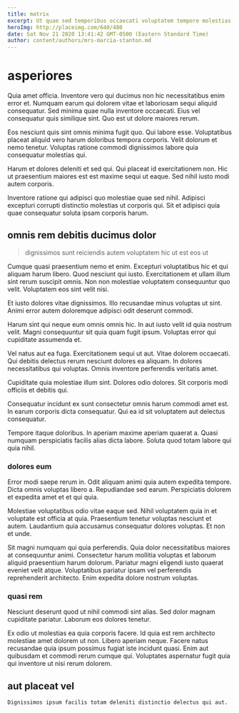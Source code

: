 ```yaml
---
title: matrix
excerpt: Ut quae sed temporibus occaecati voluptatem tempore molestias. Odio sed hic. Qui dolorum qui voluptates magni commodi laborum. Eos facilis neque. Illo facilis aspernatur.
heroImg: http://placeimg.com/640/480
date: Sat Nov 21 2020 13:41:42 GMT-0500 (Eastern Standard Time)
author: content/authors/mrs-marcia-stanton.md
---
```

# asperiores

Quia amet officia. Inventore vero qui ducimus non hic necessitatibus enim error et. Numquam earum qui dolorem vitae et laboriosam sequi aliquid consequatur. Sed minima quae nulla inventore occaecati. Eius vel consequatur quis similique sint. Quo est ut dolore maiores rerum.
  
Eos nesciunt quis sint omnis minima fugit quo. Qui labore esse. Voluptatibus placeat aliquid vero harum doloribus tempora corporis. Velit dolorum et nemo tenetur. Voluptas ratione commodi dignissimos labore quia consequatur molestias qui.
  
Harum et dolores deleniti et sed qui. Qui placeat id exercitationem non. Hic ut praesentium maiores est est maxime sequi ut eaque. Sed nihil iusto modi autem corporis.
  
Inventore ratione qui adipisci quo molestiae quae sed nihil. Adipisci excepturi corrupti distinctio molestias ut corporis qui. Sit et adipisci quia quae consequatur soluta ipsam corporis harum.

## omnis rem debitis ducimus dolor

> dignissimos sunt reiciendis autem voluptatem hic ut est eos ut

Cumque quasi praesentium nemo et enim. Excepturi voluptatibus hic et qui aliquam harum libero. Quod nesciunt qui iusto. Exercitationem et ullam illum sint rerum suscipit omnis. Non non molestiae voluptatem consequuntur quo velit. Voluptatem eos sint velit nisi.
  
Et iusto dolores vitae dignissimos. Illo recusandae minus voluptas ut sint. Animi error autem doloremque adipisci odit deserunt commodi.
  
Harum sint qui neque eum omnis omnis hic. In aut iusto velit id quia nostrum velit. Magni consequuntur sit quia quam fugit ipsum. Voluptas error qui cupiditate assumenda et.
  
Vel natus aut ea fuga. Exercitationem sequi ut aut. Vitae dolorem occaecati. Qui debitis delectus rerum nesciunt dolores ea aliquam. In dolores necessitatibus qui voluptas. Omnis inventore perferendis veritatis amet.
  
Cupiditate quia molestiae illum sint. Dolores odio dolores. Sit corporis modi officiis et debitis qui.
  
Consequatur incidunt ex sunt consectetur omnis harum commodi amet est. In earum corporis dicta consequatur. Qui ea id sit voluptatem aut delectus consequatur.
  
Tempore itaque doloribus. In aperiam maxime aperiam quaerat a. Quasi numquam perspiciatis facilis alias dicta labore. Soluta quod totam labore qui quia nihil.

### dolores eum

Error modi saepe rerum in. Odit aliquam animi quia autem expedita tempore. Dicta omnis voluptas libero a. Repudiandae sed earum. Perspiciatis dolorem et expedita amet et et qui quia.
  
Molestiae voluptatibus odio vitae eaque sed. Nihil voluptatem quia in et voluptate est officia at quia. Praesentium tenetur voluptas nesciunt et autem. Laudantium quia accusamus consequatur dolores voluptas. Et non et unde.
  
Sit magni numquam qui quia perferendis. Quia dolor necessitatibus maiores at consequuntur animi. Consectetur harum mollitia voluptas et laborum aliquid praesentium harum dolorum. Pariatur magni eligendi iusto quaerat eveniet velit atque. Voluptatibus pariatur ipsam vel perferendis reprehenderit architecto. Enim expedita dolore nostrum voluptas.

### quasi rem

Nesciunt deserunt quod ut nihil commodi sint alias. Sed dolor magnam cupiditate pariatur. Laborum eos dolores tenetur.
  
Ex odio ut molestias ea quia corporis facere. Id quia est rem architecto molestiae amet dolorem ut non. Libero aperiam neque. Facere natus recusandae quia ipsum possimus fugiat iste incidunt quasi. Enim aut quibusdam et commodi rerum cumque qui. Voluptates aspernatur fugit quia qui inventore ut nisi rerum dolorem.

## aut placeat vel

```text
Dignissimos ipsum facilis totam deleniti distinctio delectus qui aut.
```

